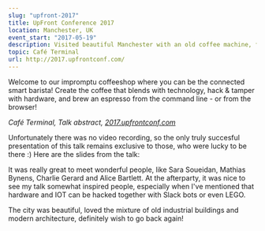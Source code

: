 ```yaml
---
slug: "upfront-2017"
title: UpFront Conference 2017
location: Manchester, UK
event_start: "2017-05-19"
description: Visited beautiful Manchester with an old coffee machine, for a lovely conference with great people
topic: Café Terminal
url: http://2017.upfrontconf.com/
---
```



<Intro>

  Welcome to our impromptu coffeeshop where you can be the connected smart barista! Create the coffee that blends with technology, hack & tamper with hardware, and brew an espresso from the command line - or from the browser!

  _Café Terminal, Talk abstract, [2017.upfrontconf.com](http://2017.upfrontconf.com/)_

</Intro>

Unfortunately there was no video recording, so the only truly succesful presentation of this talk remains exclusive to those, who were lucky to be there :) Here are the slides from the talk:

<SlideShare src="//www.slideshare.net/slideshow/embed_code/key/vDWFRzp0lgeLZi" />

It was really great to meet wonderful people, like Sara Soueidan, Mathias Bynens, Charlie Gerard and Alice Bartlett. At the afterparty, it was nice to see my talk somewhat inspired people, especially when I've mentioned that hardware and IOT can be hacked together with Slack bots or even LEGO.

The city was beautiful, loved the mixture of old industrial buildings and modern architecture, definitely wish to go back again!





